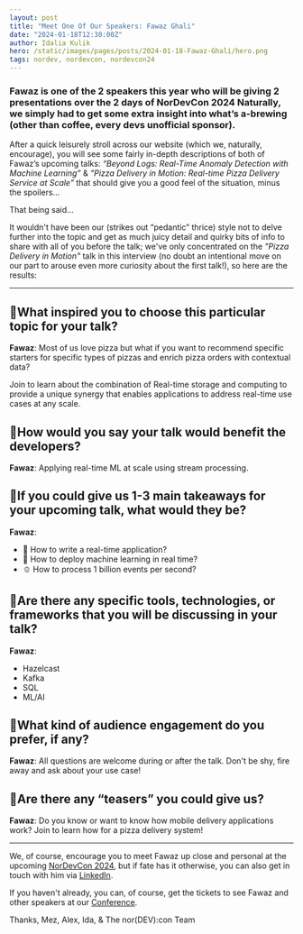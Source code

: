 ```yaml
---
layout: post
title: "Meet One Of Our Speakers: Fawaz Ghali"
date: "2024-01-18T12:30:00Z"
author: Idalia Kulik
hero: /static/images/pages/posts/2024-01-18-Fawaz-Ghali/hero.png
tags: nordev, nordevcon, nordevcon24
---
```


### Fawaz is one of the 2 speakers this year who will be giving 2 presentations over the 2 days of NorDevCon 2024 Naturally, we simply had to get some extra insight into what’s a-brewing (other than coffee, every devs unofficial sponsor).

After a quick leisurely stroll across our website (which we, naturally, encourage), you will see some fairly in-depth descriptions of both of Fawaz’s upcoming talks: _“Beyond Logs: Real-Time Anomaly Detection with Machine Learning”_ & _"Pizza Delivery in Motion: Real-time Pizza Delivery Service at Scale"_ that should give you a good feel of the situation, minus the spoilers…

That being said…

It wouldn't have been our (strikes out “pedantic” thrice) style not to delve further into the topic and get as much juicy detail and quirky bits of info to share with all of you before the talk; we've only concentrated on the _"Pizza Delivery in Motion"_ talk in this interview (no doubt an intentional move on our part to arouse even more curiosity about the first talk!), so here are the results:

---

## 🍕What inspired you to choose this particular topic for your talk?

**Fawaz**: Most of us love pizza but what if you want to recommend specific starters for specific types of pizzas and enrich pizza orders with contextual data? 

Join to learn about the combination of Real-time storage and computing to provide a unique synergy that enables applications to address real-time use cases at any scale.

## 🍕How would you say your talk would benefit the developers? 

**Fawaz**: Applying real-time ML at scale using stream processing.

## 🍕If you could give us 1-3 main takeaways for your upcoming talk, what would they be?

**Fawaz**:

* 🍅 How to write a real-time application?
* 🧀 How to deploy machine learning in real time?
* 🫑 How to process 1 billion events per second?

## 🍕Are there any specific tools, technologies, or frameworks that you will be discussing in your talk?

**Fawaz**: 
* Hazelcast
* Kafka
* SQL
* ML/AI

## 🍕What kind of audience engagement do you prefer, if any?

**Fawaz**: All questions are welcome during or after the talk. Don't be shy, fire away and ask about your use case!

## 🍕Are there any “teasers” you could give us?

**Fawaz**: Do you know or want to know how mobile delivery applications work? Join to learn how for a pizza delivery system!

---

We, of course, encourage you to meet Fawaz up close and personal at the upcoming [NorDevCon 2024](https://ti.to/norfolkdevelopers/nordevcon-24), but if fate has it otherwise, you can also get in touch with him via [LinkedIn](https://www.linkedin.com/in/fawazghali/).

If you haven't already, you can, of course, get the tickets to see Fawaz and other speakers at our [Conference](https://ti.to/norfolkdevelopers/nordevcon-24).

Thanks,
Mez, Alex, Ida, & The nor(DEV):con Team
